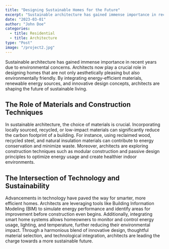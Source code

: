 ```yaml
---
title: "Designing Sustainable Homes for the Future"
excerpt: "Sustainable architecture has gained immense importance in recent years due to environmental concerns."
date: "2023-03-01"
author: "John Doe"
categories:
  - title: Residential
  - title: Architecture
type: "Post"
image: "/project2.jpg"
---
```


Sustainable architecture has gained immense importance in recent years due to environmental concerns. Architects now play a crucial role in designing homes that are not only aesthetically pleasing but also environmentally friendly. By integrating energy-efficient materials, renewable energy sources, and innovative design concepts, architects are shaping the future of sustainable living.

## The Role of Materials and Construction Techniques

In sustainable architecture, the choice of materials is crucial. Incorporating locally sourced, recycled, or low-impact materials can significantly reduce the carbon footprint of a building. For instance, using reclaimed wood, recycled steel, and natural insulation materials can contribute to energy conservation and minimize waste. Moreover, architects are exploring construction techniques such as modular construction and passive design principles to optimize energy usage and create healthier indoor environments.

## The Intersection of Technology and Sustainability

Advancements in technology have paved the way for smarter, more efficient homes. Architects are leveraging tools like Building Information Modeling (BIM) to simulate energy performance and identify areas for improvement before construction even begins. Additionally, integrating smart home systems allows homeowners to monitor and control energy usage, lighting, and temperature, further reducing their environmental impact. Through a harmonious blend of innovative design, thoughtful material selection, and technological integration, architects are leading the charge towards a more sustainable future.

